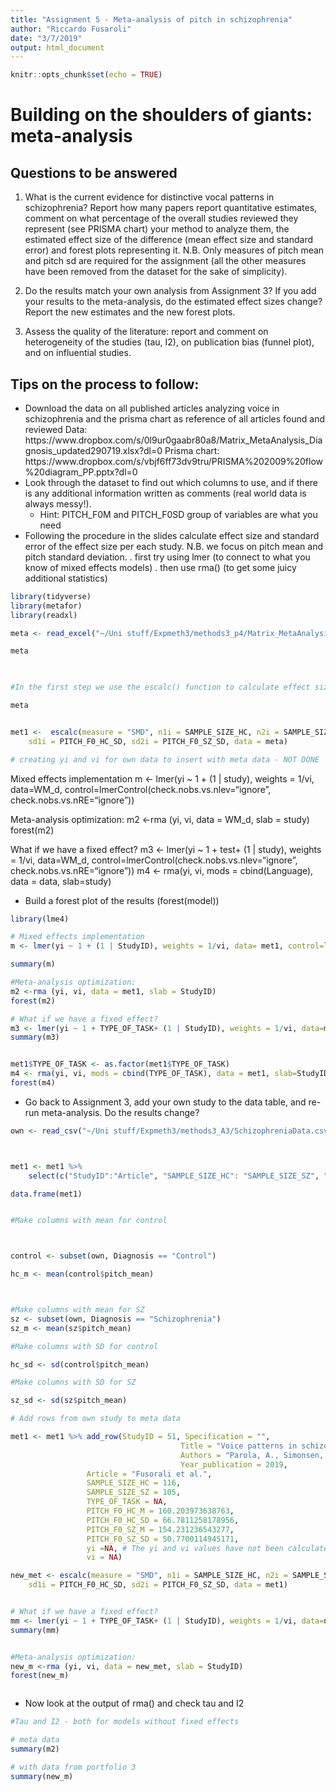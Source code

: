 ```yaml
---
title: "Assignment 5 - Meta-analysis of pitch in schizophrenia"
author: "Riccardo Fusaroli"
date: "3/7/2019"
output: html_document
---
```


```r
knitr::opts_chunk$set(echo = TRUE)
```

# Building on the shoulders of giants: meta-analysis

## Questions to be answered

1. What is the current evidence for distinctive vocal patterns in schizophrenia? Report how many papers report quantitative estimates, comment on what percentage of the overall studies reviewed they represent (see PRISMA chart) your method to analyze them, the estimated effect size of the difference (mean effect size and standard error) and forest plots representing it. N.B. Only measures of pitch mean and pitch sd are required for the assignment (all the other measures have been removed from the dataset for the sake of simplicity). 

2. Do the results match your own analysis from Assignment 3? If you add your results to the meta-analysis, do the estimated effect sizes change? Report the new estimates and the new forest plots.

3. Assess the quality of the literature: report and comment on heterogeneity of the studies (tau, I2), on publication bias (funnel plot), and on influential studies.

## Tips on the process to follow:

- Download the data on all published articles analyzing voice in schizophrenia and the prisma chart as reference of all articles found and reviewed
Data: https://www.dropbox.com/s/0l9ur0gaabr80a8/Matrix_MetaAnalysis_Diagnosis_updated290719.xlsx?dl=0
Prisma chart: https://www.dropbox.com/s/vbjf6ff73dv9tru/PRISMA%202009%20flow%20diagram_PP.pptx?dl=0 
- Look through the dataset to find out which columns to use, and if there is any additional information written as comments (real world data is always messy!).
    * Hint: PITCH_F0M and PITCH_F0SD group of variables are what you need
- Following the procedure in the slides calculate effect size and standard error of the effect size per each study. N.B. we focus on pitch mean and pitch standard deviation.
 . first try using lmer (to connect to what you know of mixed effects models)
 . then use rma() (to get some juicy additional statistics)
 
```r

library(tidyverse)
library(metafor)
library(readxl)

meta <- read_excel("~/Uni stuff/Expmeth3/methods3_p4/Matrix_MetaAnalysis_Diagnosis_updated290719.xlsx" )

meta

 

```


```r
#In the first step we use the escalc() function to calculate effect sizes and their variance.

meta 


met1 <-  escalc(measure = "SMD", n1i = SAMPLE_SIZE_HC, n2i = SAMPLE_SIZE_SZ, m1i = PITCH_F0_HC_M, m2i = PITCH_F0_SZ_M, 
    sd1i = PITCH_F0_HC_SD, sd2i = PITCH_F0_SZ_SD, data = meta)

# creating yi and vi for own data to insert with meta data - NOT DONE


```

 
Mixed effects implementation
m <- lmer(yi ~ 1 + (1 | study), weights = 1/vi, data=WM_d, control=lmerControl(check.nobs.vs.nlev="ignore", check.nobs.vs.nRE="ignore"))

Meta-analysis optimization:
m2 <-rma (yi, vi, data = WM_d, slab = study)
forest(m2)

What if we have a fixed effect?
m3 <- lmer(yi ~ 1 + test+ (1 | study), weights = 1/vi, data=WM_d, control=lmerControl(check.nobs.vs.nlev="ignore", check.nobs.vs.nRE="ignore"))
m4 <- rma(yi, vi, mods = cbind(Language), data = data, slab=study)

- Build a forest plot of the results (forest(model))

```r
library(lme4)

# Mixed effects implementation 
m <- lmer(yi ~ 1 + (1 | StudyID), weights = 1/vi, data= met1, control=lmerControl(check.nobs.vs.nlev="ignore", check.nobs.vs.nRE="ignore"))

summary(m)

#Meta-analysis optimization: 
m2 <-rma (yi, vi, data = met1, slab = StudyID)
forest(m2)

# What if we have a fixed effect?
m3 <- lmer(yi ~ 1 + TYPE_OF_TASK+ (1 | StudyID), weights = 1/vi, data=met1, control=lmerControl(check.nobs.vs.nlev="ignore", check.nobs.vs.nRE="ignore"))
summary(m3)


met1$TYPE_OF_TASK <- as.factor(met1$TYPE_OF_TASK)
m4 <- rma(yi, vi, mods = cbind(TYPE_OF_TASK), data = met1, slab=StudyID)
forest(m4)

```


 
- Go back to Assignment 3, add your own study to the data table, and re-run meta-analysis. Do the results change?
```r
own <- read_csv("~/Uni stuff/Expmeth3/methods3_A3/SchizophreniaData.csv")



met1 <- met1 %>% 
    select(c("StudyID":"Article", "SAMPLE_SIZE_HC": "SAMPLE_SIZE_SZ", "TYPE_OF_TASK", "PITCH_F0_HC_M":"PITCH_F0_SZ_SD", "yi", "vi"))

data.frame(met1)


#Make columns with mean for control



control <- subset(own, Diagnosis == "Control")

hc_m <- mean(control$pitch_mean)



#Make columns with mean for SZ
sz <- subset(own, Diagnosis == "Schizophrenia")
sz_m <- mean(sz$pitch_mean)

#Make columns with SD for control

hc_sd <- sd(control$pitch_mean)

#Make columns with SD for SZ

sz_sd <- sd(sz$pitch_mean)

# Add rows from own study to meta data

met1 <- met1 %>% add_row(StudyID = 51, Specification = "",   
                                      Title = "Voice patterns in schizophrenia: A systematic review and Bayesian meta-analysis",   
                                      Authors = "Parola, A., Simonsen, A., Bliksted, V., & Fusaroli, R.",    
                                      Year_publication = 2019,
                 Article = "Fusorali et al.",
                 SAMPLE_SIZE_HC = 116,
                 SAMPLE_SIZE_SZ = 105,
                 TYPE_OF_TASK = NA,
                 PITCH_F0_HC_M = 160.203973638763,
                 PITCH_F0_HC_SD = 66.7811258178956,
                 PITCH_F0_SZ_M = 154.231236543277,
                 PITCH_F0_SZ_SD = 50.7700114945171,
                 yi =NA, # The yi and vi values have not been calculated yet - just as random number
                 vi = NA)  

new_met <- escalc(measure = "SMD", n1i = SAMPLE_SIZE_HC, n2i = SAMPLE_SIZE_SZ, m1i = PITCH_F0_HC_M, m2i = PITCH_F0_SZ_M, 
    sd1i = PITCH_F0_HC_SD, sd2i = PITCH_F0_SZ_SD, data = met1)


# What if we have a fixed effect?
mm <- lmer(yi ~ 1 + TYPE_OF_TASK+ (1 | StudyID), weights = 1/vi, data=new_met, control=lmerControl(check.nobs.vs.nlev="ignore", check.nobs.vs.nRE="ignore"))
summary(mm)


#Meta-analysis optimization: 
new_m <-rma (yi, vi, data = new_met, slab = StudyID)
forest(new_m)



```


- Now look at the output of rma() and check tau and I2
```r
#Tau and I2 - both for models without fixed effects

# meta data
summary(m2)

# with data from portfolio 3
summary(new_m)
```

